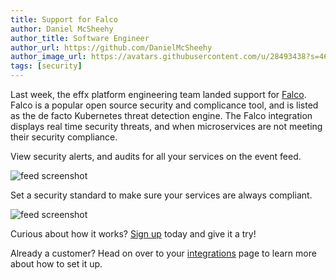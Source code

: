 ```yaml
---
title: Support for Falco
author: Daniel McSheehy
author_title: Software Engineer
author_url: https://github.com/DanielMcSheehy
author_image_url: https://avatars.githubusercontent.com/u/28493438?s=460&u=4bbd1de69b9ca85d21e45350d15db419a27072fc&v=4
tags: [security]
---
```



Last week, the effx platform engineering team landed support for [Falco](https://falco.org/).
Falco is a popular open source security and complicance tool, and is listed as the 
de facto Kubernetes threat detection engine. 
The Falco integration displays real time security threats, and when microservices are not meeting
their security compliance. 

[Falco]: https://falco.org/

<!--truncate-->

View security alerts, and audits for all your services on the event feed.

<p>
  <img alt="feed screenshot"
      src={useBaseUrl('img/integrations/falco-feed.png')}/>
</p>

Set a security standard to make sure your services are always compliant.

<p>
  <img alt="feed screenshot"
      src={useBaseUrl('img/integrations/falco-standard.png')}/>
</p>

Curious about how it works?
[Sign up](http://app.effx.com/sign_up) today and give it a try!

Already a customer?
Head on over to your [integrations](http://app.effx.com/integrations) page to learn more about how to set it up.

<p></p>

[Sign up]: https://app.effx.com/sign_up
[integrations]: https://app.effx.com/integrations
